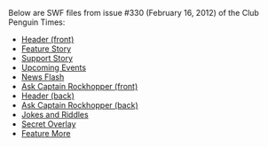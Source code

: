 Below are SWF files from issue #330 (February 16, 2012) of the Club Penguin Times:
*[[Media:News330HeaderFront.swf|Header (front)]]
*[[Media:News330FeatureStory.swf|Feature Story]]
*[[Media:News330SupportStory.swf|Support Story]]
*[[Media:News330UpcomingEvents.swf|Upcoming Events]]
*[[Media:News330NewsFlash.swf|News Flash]]
*[[Media:News330AskAuntArcticFront.swf|Ask Captain Rockhopper (front)]]
*[[Media:News330HeaderBack.swf|Header (back)]]
*[[Media:News330AskAuntArcticBack.swf|Ask Captain Rockhopper (back)]]
*[[Media:News330JokesAndRiddles.swf|Jokes and Riddles]]
*[[Media:News330SecretOverlay.swf|Secret Overlay]]
*[[Media:News330FeatureMore.swf|Feature More]]
